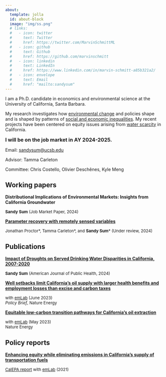 ```yaml
---
about:
  template: jolla
  id: about-block
  image: "img/ss.png"
  # links:
  #   - icon: twitter
  #     text: Twitter
  #     href: https://twitter.com/MarvinSchmittML
  #   - icon: github
  #     text: Github
  #     href: https://github.com/marvinschmitt
  #   - icon: linkedin
  #     text: LinkedIn
  #     href: https://www.linkedin.com/in/marvin-schmitt-a85b321a2/
  #   - icon: envelope
  #     text: Email
  #     href: "mailto:sandysum"  
---
```


::: {#about-block}
:::

I am a Ph.D. candidate in economics and environmental science at the
University of California, Santa Barbara.

My research investigates how <u>environmental change</u> and policies
shape and is shaped by patterns of <u>social and economic
inequalities</u>. My recent projects have been centered on equity issues
arising from <u>water scarcity</u> in California.

<strong style="font-weight: bold;"><font size="3">I will be on the job
market in AY 2024-2025.</strong></font>

Email: [sandysum\@ucsb.edu](mailto:sandysum@ucsb.edu)

Advisor: Tamma Carleton

Committee: Chris Costello, Olivier Deschênes, Kyle Meng

## Working papers

**Distributional Implications of Environmental Markets: Insights from
California Groundwater**

<font size="2">**Sandy Sum** (Job Market Paper, 2024)</font>\

[**Parameter recovery with remotely sensed
variables**](https://www.nber.org/papers/w30861)\

<font size="2">Jonathan Proctor\*, Tamma Carleton\*, and **Sandy Sum**\*
(Under review, 2024)</font>\

## Publications

[**Impact of Droughts on Served Drinking Water Disparities in
California,
2007-2020**](https://ajph.aphapublications.org/doi/10.2105/AJPH.2024.307758)\

<font size="2">**Sandy Sum** (American Journal of Public Health,
2024)</font>\

[**Well setbacks limit California’s oil supply with larger health
benefits and employment losses than excise and carbon
taxes**](https://www.nature.com/articles/s41560-023-01273-0)

<font size="2">with [emLab](https://emlab.ucsb.edu/) (June 2023)</font>\
<font size="2">*Policy Brief*, Nature Energy</font>\

[**Equitable low-carbon transition pathways for California’s oil
extraction**](https://www.nature.com/articles/s41560-023-01259-y)

<font size="2">with [emLab](https://emlab.ucsb.edu/) (May 2023)</font>\
<font size="2">Nature Energy</font>\

## Policy reports

[**Enhancing equity while eliminating emissions in California's supply
of transportation
fuels**](https://www.google.com/url?q=https%3A%2F%2Fwww.dropbox.com%2Fs%2F6w4hrztnb8r7xe7%2FCA-CN-Study-2-Final-Report-0421.pdf%3Fdl%3D1&sa=D&sntz=1&usg=AOvVaw3pv7JBOJLm767dL8jnrE4o)

<font size="2">[CalEPA
report](https://emlab.ucsb.edu/projects/identifying-equitable-pathways-reach-carbon-neutrality-californias-transportation-sector)
with [emLab](https://emlab.ucsb.edu/) (2021)</font>\
